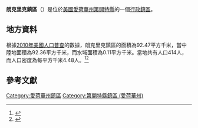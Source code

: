 {{noteTA
|G1=USState
|G2=地名
|G3=Unit
}}
{{Infobox settlement
|official_name            = 朗克里克鎮區
|native_name = Long Creek Township
|settlement_type          = [[行政鎮區|行政鎮區]]
|image_skyline            = 
|imagesize                = 
|image_map                = Map highlighting Long Creek Township, Decatur County, Iowa.svg
|mapsize                  = 250px
|pushpin_map  =USA Iowa
|pushpin_label = 朗克里克鎮區
|pushpin_label_position   = top
|pushpin_map_caption      = 朗克里克鎮區在愛荷華州的位置
|subdivision_type         = [[世界政區索引|國家]]
|subdivision_type1        = [[美国州份|州份]]
|subdivision_type2        = [[愛荷華州行政区划|縣]]
|subdivision_name         = [[美国|美国]]
|subdivision_name1        = [[愛荷華州|愛荷華州]]
|subdivision_name2        = [[第開特縣_(愛荷華州)|第開特縣]]
|elevation_ft             = 1040
|elevation_m              = 317
|timezone                 = [[北美中部時區|北美中部時區]]
|area_total_km2           = 92.47
|area_land_km2            = 92.36
|area_water_km2           = 0.11
|area_total_sq_mi         = 
|area_land_sq_mi          = 
|area_water_sq_mi         = 
|population_as_of         = [[2010年美國人口普查|2010]]
|population_footnotes     = 
|population_total         = 414
|population_density_km2   = auto
|population_density_sq_mi = auto
|utc_offset               = -6
|coordinates              = {{coord|40|51|25|N|93|50|18|W|type:city_region:US-AL_source:GNS-enwiki|display=inline,title}}
| coor_pinpoint           = 
| coordinates_footnotes   = 
|timezone_DST             = CDT
|utc_offset_DST           = -5
|postal_code_type         = [[美國郵區編號|郵區編號]]
|postal_code              = 
|area_code                = {{link-en|电话区号641|Area code 641|641}}
|blank_name = [[地名信息系统|GNIS ID]]
|blank_info = 468303
}}
'''朗克里克鎮區'''（{{lang-en|Long Creek Township}}）是位於[[美國|美國]][[愛荷華州|愛荷華州]][[第開特縣_(愛荷華州)|第開特縣]]的一個[[行政鎮區|行政鎮區]]。

== 地方資料 ==
根據[[2010年美國人口普查|2010年美國人口普查]]的數據，朗克里克鎮區的面積為92.47平方千米，當中陸地面積為92.36平方千米，而水域面積為0.11平方千米。當地共有人口414人，而人口密度為每平方千米4.48人。<ref name="GR8">{{cite web|url=http://factfinder2.census.gov|publisher=[[美国人口调查局|美国人口调查局]]|accessdate=2011-05-14|title=American FactFinder|archive-date=2013-09-11|archive-url=https://web.archive.org/web/20130911234518/http://factfinder2.census.gov/|dead-url=no}}</ref><ref>{{cite web|url=https://www.citypopulation.de/en/usa/iowa/admin/|title=USA: Iowa (Counties and Townships) - City Population}}</ref>

== 參考文獻 ==
{{reflist}}

{{第開特縣 (愛荷華州)}}

{{DEFAULTSORT:Long Creek Township}}
[[Category:愛荷華州鎮區|Category:愛荷華州鎮區]]
[[Category:第開特縣鎮區_(愛荷華州)|Category:第開特縣鎮區 (愛荷華州)]]

{{Iowa-geo-stub}}